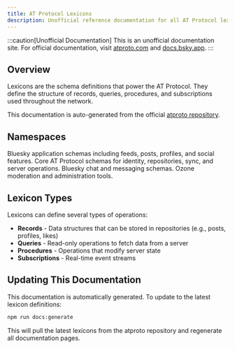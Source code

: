 ```yaml
---
title: AT Protocol Lexicons
description: Unofficial reference documentation for all AT Protocol lexicon schemas.
---
```



:::caution[Unofficial Documentation]
This is an unofficial documentation site. For official documentation, visit [atproto.com](https://atproto.com) and [docs.bsky.app](https://docs.bsky.app).
:::

## Overview

Lexicons are the schema definitions that power the AT Protocol. They define the structure of records, queries, procedures, and subscriptions used throughout the network.

This documentation is auto-generated from the official [atproto repository](https://github.com/bluesky-social/atproto/tree/main/lexicons).

## Namespaces

<CardGrid>
  <Card title="app.bsky.*" icon="star">
    Bluesky application schemas including feeds, posts, profiles, and social features.
  </Card>
  <Card title="com.atproto.*" icon="puzzle">
    Core AT Protocol schemas for identity, repositories, sync, and server operations.
  </Card>
  <Card title="chat.bsky.*" icon="comment">
    Bluesky chat and messaging schemas.
  </Card>
  <Card title="tools.ozone.*" icon="seti:config">
    Ozone moderation and administration tools.
  </Card>
</CardGrid>

## Lexicon Types

Lexicons can define several types of operations:

- **Records** - Data structures that can be stored in repositories (e.g., posts, profiles, likes)
- **Queries** - Read-only operations to fetch data from a server
- **Procedures** - Operations that modify server state
- **Subscriptions** - Real-time event streams

## Updating This Documentation

This documentation is automatically generated. To update to the latest lexicon definitions:

```bash
npm run docs:generate
```

This will pull the latest lexicons from the atproto repository and regenerate all documentation pages.
